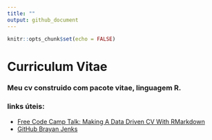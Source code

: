 ```yaml
---
title: ""
output: github_document
---
```


```r
knitr::opts_chunk$set(echo = FALSE)
```

<h1> Curriculum Vitae </h1>

### Meu cv construido com pacote vitae, linguagem R.

### links úteis:    
* [Free Code Camp Talk: Making A Data Driven CV With RMarkdown](https://www.youtube.com/watch?v=cMlRAiQUdD8)  
* [GitHub Brayan Jenks](https://github.com/tallguyjenks/CV)
